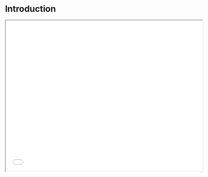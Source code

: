 # Introduction {.unnumbered}

```{=html}
<iframe width="650" height="500" src="slides/introduction.html"></iframe>
```
